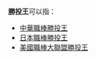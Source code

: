 '''勝投王'''可以指：
* [[中華職棒勝投王|中華職棒勝投王]]
* [[日本職棒勝投王|日本職棒勝投王]]
* [[美國職棒大聯盟勝投王|美國職棒大聯盟勝投王]]
{{disambig|STW|Cat=三字消歧义}}